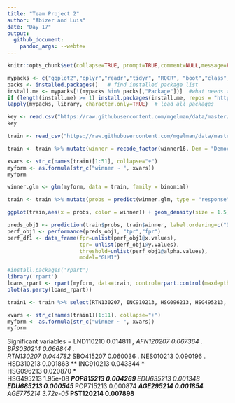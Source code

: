 ```yaml
---
title: "Team Project 2" 
author: "Abizer and Luis"
date: "Day 17"
output: 
  github_document:
    pandoc_args: --webtex
---
```


```r
knitr::opts_chunk$set(collapse=TRUE, prompt=TRUE,comment=NULL,message=FALSE, include=TRUE, fig.width = 9, fig.height = 4)
```

```r
mypacks <- c("ggplot2","dplyr","readr","tidyr", "ROCR", "boot","class","randomForest","e1071", "stringr","partykit","rpart")  # what packages are needed?
packs <- installed.packages()   # find installed package list
install.me <- mypacks[!(mypacks %in% packs[,"Package"])]  #what needs to be installed?
if (length(install.me) >= 1) install.packages(install.me, repos = "http://cran.us.r-project.org")   # install (if needed)
lapply(mypacks, library, character.only=TRUE)  # load all packages
```

```r
key <- read.csv("https://raw.githubusercontent.com/mgelman/data/master/county_facts_dictionary.csv")
key
```

```r
train <- read_csv("https://raw.githubusercontent.com/mgelman/data/master/train.csv")
```


```r
train <- train %>% mutate(winner = recode_factor(winner16, Dem = "Democrat", Rep = "Republican"))
```

```r
xvars <- str_c(names(train)[1:51], collapse="+")
myform <- as.formula(str_c("winner ~ ", xvars))
myform
```

```r
winner.glm <- glm(myform, data = train, family = binomial)

train <- train %>% mutate(probs = predict(winner.glm, type = "response"))

ggplot(train,aes(x = probs, color = winner)) + geom_density(size = 1.5) + ggtitle("Forecasted Winner Probabilities ")
```

```r
preds_obj1 <- prediction(train$probs, train$winner, label.ordering=c("Democrat","Republican"))
perf_obj1 <- performance(preds_obj1, "tpr","fpr")
perf_df1 <- data_frame(fpr=unlist(perf_obj1@x.values),
                       tpr= unlist(perf_obj1@y.values),
                       threshold=unlist(perf_obj1@alpha.values), 
                       model="GLM1")
```

```r
#install.packages('rpart')
library('rpart')
loans_rpart <- rpart(myform, data=train, control=rpart.control(maxdepth=2))
plot(as.party(loans_rpart))
```
```r

train1 <- train %>% select(RTN130207, INC910213, HSG096213, HSG495213, POP815213, EDU635213, EDU685213, POP715213, AGE295214, AGE775214, PST120214)

xvars <- str_c(names(train1)[1:11], collapse="+")
myform <- as.formula(str_c("winner ~ ", xvars))
myform
```

Significant variables = LND110210   0.014811 *, 
AFN120207   0.067364 .  
BPS030214   0.066844 .  
RTN130207   0.044782 * 
SBO415207   0.060036 . 
NES010213   0.090196 .
HSD310213   0.001863 ** 
INC910213   0.043344 *  
HSG096213   0.020870 *  
HSG495213   1.95e-08 ***
POP815213   0.004269 ** 
EDU635213   0.001348 ** 
EDU685213   0.000545 ***
POP715213   0.000874 ***
AGE295214   0.001854 ** 
AGE775214   3.72e-05 ***
PST120214   0.007898 ** 